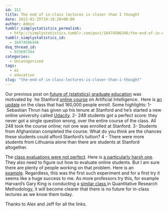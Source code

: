 ```yaml
---
id: 311
title: The end of in-class lectures is closer than I thought
date: 2012-01-25T19:18:28+00:00
author: Admin
tumblr_simplystatistics_permalink:
  - http://simplystatistics.tumblr.com/post/16474506346/the-end-of-in-class-lectures-is-closer-than-i-thought
tumblr_simplystatistics_id:
  - 16474506346
dsq_thread_id:
  - 933697344
categories:
  - Uncategorized
tags:
  - ai
  - education
slug: "the-end-of-in-class-lectures-is-closer-than-i-thought"
---
```

Our previous post on <a href="http://simplystatistics.tumblr.com/post/10764298034/the-future-of-graduate-education" target="_blank">future of (statistics) graduate education</a> was motivated by  he Stanford <a href="http://www.nytimes.com/2011/08/16/science/16stanford.html?_r=1" target="_blank">online course</a> on Artificial Intelligence.  Here is <a href="http://blogs.reuters.com/felix-salmon/2012/01/23/udacity-and-the-future-of-online-universities/" target="_blank">an update</a> on the class that had 160,000 people enroll. Some highlights: 1- Sebastian Thrun has given up his tenure at Stanford and he’s started a new online university called <a href="http://www.udacity.com/" target="_blank">Udacity</a>. 2- 248 students got a perfect score: they never got a single question wrong, over the entire course of the class. All 248 took the course online; not one was enrolled at Stanford. 3- Students from Afghanistan completed the course. What do you think are the chances these students could afford Stanford&#8217;s tuition? 4 - There were more students from Lithuania alone than there are students at Stanford altogether.

The <a href="http://programming-puzzler.blogspot.com/2011/11/review-of-2011-free-stanford-online.html" target="_blank">class evaluations were not perfect</a>. Here is <a href="http://pennyhacks.com/2011/12/28/stanford-free-classes-a-review-from-a-stanford-student/" target="_blank">a particularly harsh one</a>. They also need to figure out how to evaluate online students. But I am sure there are plenty of people working on that problem. Here is an <a href="http://chronicle.com/article/MIT-Mints-a-Valuable-New-Form/130410/?sid=at" target="_blank">example</a>. Regardless, this was the first such experiment and for a first try it seems like a huge success to me. As more professors try this, for example Harvard&#8217;s Gary King is conducting a <a href="http://projects.iq.harvard.edu/gov2001" target="_blank">similar class </a>in Quantitative Research Methodology, it will become clearer that there is no future for in-class lectures as we know them today.

Thanks to Alex and Jeff for all the links. 
